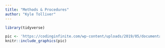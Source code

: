 ```yaml
---
title: "Methods & Procedures"
author: "Kyle Tolliver"
---
```


```r
library(tidyverse)
```

```r
pic <- 'https://codinginfinite.com/wp-content/uploads/2019/05/documentation-where-were-going-we-dont-need-documentation.jpg'
knitr::include_graphics(pic)
```

